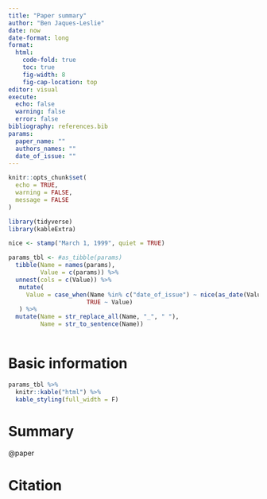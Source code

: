 ```yaml
---
title: "Paper summary"
author: "Ben Jaques-Leslie"
date: now
date-format: long
format: 
  html:
    code-fold: true
    toc: true
    fig-width: 8
    fig-cap-location: top
editor: visual
execute: 
  echo: false
  warning: false
  error: false
bibliography: references.bib
params:
  paper_name: ""
  authors_names: ""
  date_of_issue: ""
---
```


```r

knitr::opts_chunk$set(
  echo = TRUE,
  warning = FALSE,
  message = FALSE
)

library(tidyverse)
library(kableExtra)
```

```r
nice <- stamp("March 1, 1999", quiet = TRUE)
```


```r
params_tbl <- #as_tibble(params)
  tibble(Name = names(params), 
         Value = c(params)) %>% 
  unnest(cols = c(Value)) %>% 
   mutate(
     Value = case_when(Name %in% c("date_of_issue") ~ nice(as_date(Value)),
                      TRUE ~ Value)
   ) %>% 
  mutate(Name = str_replace_all(Name, "_", " "),
         Name = str_to_sentence(Name))
 
```

# Basic information

```r
params_tbl %>% 
  knitr::kable("html") %>% 
  kable_styling(full_width = F)
```

# Summary

@paper


# Citation

::: {#refs}
:::


<!-- Suggests from https://dianaribeiro.com/summary-research-paper/ -->
<!-- THREE STEPS TO SUMMARISE A RESEARCH PAPER -->
<!-- 1. SCAN AND EXTRACT THE MAIN POINTS -->
<!-- First things first, so you have to read the paper. But that doesn’t mean you have to read it from start to finish. Start by scanning the article for its main points. -->

<!-- Here’s the essential information to extract from the research paper you have in front of you: -->

<!-- Authors, year, doi -->
<!-- Study question: look in the introduction for a phrase like “the aim of this study was” -->
<!-- Hypothesis tested -->
<!-- Study methods: design, participants, materials, procedure, what was manipulated (independent variables), what was measured (dependent variables), how data were analysed. -->
<!-- Findings: from the results section; fill this before you look at the discussion section, if possible. Write bullet points. -->
<!-- Interpretation: how did the authors interpreted their findings? Use short sentences, in your own words. -->
<!-- After extracting the key information , revisit the article and read it more attentively, to see if you missed something. Add some notes to your summary, but take care to avoid plagiarism. Write notes in your own words. If you can’t do that at this moment, use quotation marks to indicate that your note came straight from the study. You can rewrite it later, when you have a better grasp of the study. -->

<!-- 2. USE A JOURNALISTIC APPROACH FOR THE FIRST DRAFT -->
<!-- Some sources advise you to keep the same structure as the scientific article, but I like to use the journalistic approach of news articles and flush out the more relevant information first, followed by the details. This is more enticing for readers, making them want to continue reading. Yes, I know that your reader may be just you, but I know I have lost myself in some of the things I’ve written, so…keep it interesting, even for a future self 😊. -->

<!-- This is the main information you have to put together: -->

<!-- Title of the article: I like to keep the original article title for the summary, because it’s easier to refer back to the original article if I need to. Sometimes I add a second title, just for me, if the article title is too obscure or long. -->

<!-- 1st paragraph: Answer the 5 W’s in 3-4 sentences. -->
<!-- Who? (the authors) -->

<!-- What? (main finding) -->

<!-- When and where? (journal, date of publication) -->

<!-- Why? (relevance) -->

<!-- This should be a standalone paragraph, meaning that the reader should be able to take out the main information even if they just read this paragraph. -->

<!-- Subsequent paragraphs: In 2-3 paragraphs or less, provide context and more information about the research done. If you’re not sure if a detail is important or not, you can include it here and edit it out in the next step. -->
<!-- 3. POLISH THE ROUGH EDGES -->
<!-- In this stage, you’re going to make a quick edit, checking for completeness and accuracy. Make sure you’ve included all the main points without repeating yourself. Double-check all the numbers. Stay focused on the research questions to avoid tangents. Avoid using jargon and the passive voice whenever possible. -->

<!-- FINAL SUMMARY -->
<!-- Using this approach, you’ll end up with a short summary of your article that you can use to craft other types of writing, such as press releases, news articles, social media blurbs, and many others. -->

<!-- The advantages of summarising research articles are that you can better understand what the article is about, and you’ll have a text written by you, so it’s easier to adapt and you avoid unintentional plagiarism. -->

<!-- That’s it! My guide to write a research paper summary 😊 -->

<!-- I’ve created a handout with all the information in this blog post plus a fill-in-the-blanks template that you can use to summarise research articles, you can download it using the form below. You’ll be signed up to my mailing list, and receive a weekly roundup of news in the biomedical industry as a bonus! -->


<!-- Examples of .bib file entries can be found https://github.com/plk/biblatex/blob/dev/bibtex/bib/biblatex/biblatex-examples.bib and  https://web.mit.edu/rsi/www/pdfs/bibtex-format.pdf and https://www.bibtex.com/format/ -->